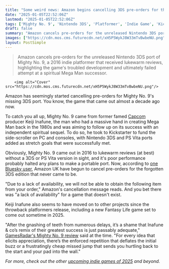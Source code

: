 ```yaml
---
title: "Some weird news: Amazon begins cancelling 3DS pre-orders for the failed Mega Man successor that came out 9 years ago"
date: "2025-01-05T22:52:06Z"
lastmod: "2025-01-05T22:52:06Z"
tags: ['Mighty No. 9', 'Nintendo 3DS', 'Platformer', 'Indie Game', 'Kickstarter']
draft: false
summary: "Amazon cancels pre-orders for the unreleased Nintendo 3DS port of Mighty No. 9, a 2016 indie platformer that received lukewarm reviews, highlighting the game's troubled development and ultimately failed attempt at a spiritual Mega Man successor."
images: ["https://cdn.mos.cms.futurecdn.net/xH5P5WykJ8W33mTvBwbeNU.png"]
layout: PostSimple
---
```

> Amazon cancels pre-orders for the unreleased Nintendo 3DS port of Mighty No. 9, a 2016 indie platformer that received lukewarm reviews, highlighting the game's troubled development and ultimately failed attempt at a spiritual Mega Man successor.


        <img alt="Cover" src="https://cdn.mos.cms.futurecdn.net/xH5P5WykJ8W33mTvBwbeNU.png"/>
        
Amazon has seemingly started cancelling pre-orders for Mighty No. 9's missing 3DS port. You know, the game that came out almost a decade ago now. 

To catch you all up, Mighty No. 9 came from former famed [Capcom](https://www.gamesradar.com/tag/capcom/) producer Keiji Inafune, the man who had a massive hand in creating Mega Man back in the 1980s and was aiming to follow up on its success with an independent spiritual sequel. To do so, he took to Kickstarter to fund the side-scroller on PC and consoles, with Nintendo 3DS and PS Vita ports added as stretch goals that were successfully met. 

Obviously, Mighty No. 9 came out in 2016 to lukewarm reviews (at best) without a 3DS or PS Vita version in sight, and it's poor performance probably halted any plans to make a portable port. Now, according to [one Bluesky user](https://bsky.app/profile/stuartgipp.bsky.social/post/3lesbmk6y4s2m), Amazon UK have begun to cancel pre-orders for the forgotten 3DS edition that never came to be.

"Due to a lack of availability, we will not be able to obtain the following item from your order," Amazon's cancellation message reads. And you bet there was "a lack of availability" for a game that doesn't exist.

Keiji Inafune also seems to have moved on to other projects since the throwback platformers release, including a new Fantasy Life game set to come out sometime in 2025.

"After the gnashing of teeth from numerous delays, it’s a shame that Inafune & co’s remix of their greatest success is just passably adequate," [GamesRadar's Mighty No. 9 review](https://www.gamesradar.com/mighty-no-9-review/) said at the time. "For every idea that elicits appreciation, there’s the enforced repetition that deflates the initial buzz or a frustratingly cheap missed jump that sends you hurtling back to the start and your pad into the wall."

*For more, check out the other *[<em>upcoming indie games of 2025</em>](https://www.gamesradar.com/upcoming-indie-games/)* and beyond.* 
        